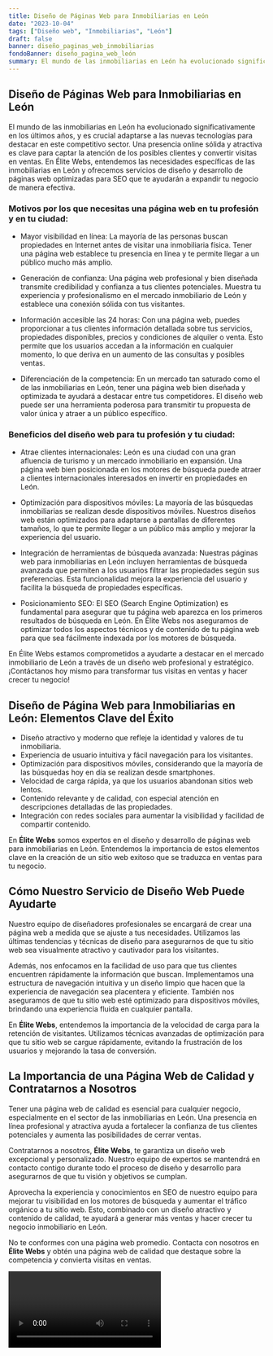 ```yaml
---
title: Diseño de Páginas Web para Inmobiliarias en León
date: "2023-10-04"
tags: ["Diseño web", "Inmobiliarias", "León"]
draft: false
banner: diseño_paginas_web_inmobiliarias
fondoBanner: diseño_pagina_web_león
summary: El mundo de las inmobiliarias en León ha evolucionado significativamente en los últimos años, y es crucial adaptarse a las nuevas tecnologías para destacar en este competitivo sector. Una presencia online sólida y atractiva es clave para captar la atención de los posibles clientes y convertir visitas en ventas. En Élite Webs, entendemos las necesidades específicas de las inmobiliarias en León y ofrecemos servicios de diseño y desarrollo de páginas web optimizadas para SEO que te ayudarán a expandir tu negocio de manera efectiva.
---
```



## Diseño de Páginas Web para Inmobiliarias en León

El mundo de las inmobiliarias en León ha evolucionado significativamente en los últimos años, y es crucial adaptarse a las nuevas tecnologías para destacar en este competitivo sector. Una presencia online sólida y atractiva es clave para captar la atención de los posibles clientes y convertir visitas en ventas. En Élite Webs, entendemos las necesidades específicas de las inmobiliarias en León y ofrecemos servicios de diseño y desarrollo de páginas web optimizadas para SEO que te ayudarán a expandir tu negocio de manera efectiva.

### Motivos por los que necesitas una página web en tu profesión y en tu ciudad:

- Mayor visibilidad en línea: La mayoría de las personas buscan propiedades en Internet antes de visitar una inmobiliaria física. Tener una página web establece tu presencia en línea y te permite llegar a un público mucho más amplio.

- Generación de confianza: Una página web profesional y bien diseñada transmite credibilidad y confianza a tus clientes potenciales. Muestra tu experiencia y profesionalismo en el mercado inmobiliario de León y establece una conexión sólida con tus visitantes.

- Información accesible las 24 horas: Con una página web, puedes proporcionar a tus clientes información detallada sobre tus servicios, propiedades disponibles, precios y condiciones de alquiler o venta. Esto permite que los usuarios accedan a la información en cualquier momento, lo que deriva en un aumento de las consultas y posibles ventas.

- Diferenciación de la competencia: En un mercado tan saturado como el de las inmobiliarias en León, tener una página web bien diseñada y optimizada te ayudará a destacar entre tus competidores. El diseño web puede ser una herramienta poderosa para transmitir tu propuesta de valor única y atraer a un público específico.

### Beneficios del diseño web para tu profesión y tu ciudad:

- Atrae clientes internacionales: León es una ciudad con una gran afluencia de turismo y un mercado inmobiliario en expansión. Una página web bien posicionada en los motores de búsqueda puede atraer a clientes internacionales interesados en invertir en propiedades en León.

- Optimización para dispositivos móviles: La mayoría de las búsquedas inmobiliarias se realizan desde dispositivos móviles. Nuestros diseños web están optimizados para adaptarse a pantallas de diferentes tamaños, lo que te permite llegar a un público más amplio y mejorar la experiencia del usuario.

- Integración de herramientas de búsqueda avanzada: Nuestras páginas web para inmobiliarias en León incluyen herramientas de búsqueda avanzada que permiten a los usuarios filtrar las propiedades según sus preferencias. Esta funcionalidad mejora la experiencia del usuario y facilita la búsqueda de propiedades específicas.

- Posicionamiento SEO: El SEO (Search Engine Optimization) es fundamental para asegurar que tu página web aparezca en los primeros resultados de búsqueda en León. En Élite Webs nos aseguramos de optimizar todos los aspectos técnicos y de contenido de tu página web para que sea fácilmente indexada por los motores de búsqueda.

En Élite Webs estamos comprometidos a ayudarte a destacar en el mercado inmobiliario de León a través de un diseño web profesional y estratégico. ¡Contáctanos hoy mismo para transformar tus visitas en ventas y hacer crecer tu negocio!

<GifSeo />

<Cta />

## Diseño de Página Web para Inmobiliarias en León: Elementos Clave del Éxito

- Diseño atractivo y moderno que refleje la identidad y valores de tu inmobiliaria.
- Experiencia de usuario intuitiva y fácil navegación para los visitantes.
- Optimización para dispositivos móviles, considerando que la mayoría de las búsquedas hoy en día se realizan desde smartphones.
- Velocidad de carga rápida, ya que los usuarios abandonan sitios web lentos.
- Contenido relevante y de calidad, con especial atención en descripciones detalladas de las propiedades.
- Integración con redes sociales para aumentar la visibilidad y facilidad de compartir contenido.

En **Élite Webs** somos expertos en el diseño y desarrollo de páginas web para inmobiliarias en León. Entendemos la importancia de estos elementos clave en la creación de un sitio web exitoso que se traduzca en ventas para tu negocio.

## Cómo Nuestro Servicio de Diseño Web Puede Ayudarte

Nuestro equipo de diseñadores profesionales se encargará de crear una página web a medida que se ajuste a tus necesidades. Utilizamos las últimas tendencias y técnicas de diseño para asegurarnos de que tu sitio web sea visualmente atractivo y cautivador para los visitantes.

Además, nos enfocamos en la facilidad de uso para que tus clientes encuentren rápidamente la información que buscan. Implementamos una estructura de navegación intuitiva y un diseño limpio que hacen que la experiencia de navegación sea placentera y eficiente. También nos aseguramos de que tu sitio web esté optimizado para dispositivos móviles, brindando una experiencia fluida en cualquier pantalla.

En **Élite Webs**, entendemos la importancia de la velocidad de carga para la retención de visitantes. Utilizamos técnicas avanzadas de optimización para que tu sitio web se cargue rápidamente, evitando la frustración de los usuarios y mejorando la tasa de conversión.

## La Importancia de una Página Web de Calidad y Contratarnos a Nosotros

Tener una página web de calidad es esencial para cualquier negocio, especialmente en el sector de las inmobiliarias en León. Una presencia en línea profesional y atractiva ayuda a fortalecer la confianza de tus clientes potenciales y aumenta las posibilidades de cerrar ventas.

Contratarnos a nosotros, **Élite Webs**, te garantiza un diseño web excepcional y personalizado. Nuestro equipo de expertos se mantendrá en contacto contigo durante todo el proceso de diseño y desarrollo para asegurarnos de que tu visión y objetivos se cumplan.

Aprovecha la experiencia y conocimientos en SEO de nuestro equipo para mejorar tu visibilidad en los motores de búsqueda y aumentar el tráfico orgánico a tu sitio web. Esto, combinado con un diseño atractivo y contenido de calidad, te ayudará a generar más ventas y hacer crecer tu negocio inmobiliario en León.

No te conformes con una página web promedio. Contacta con nosotros en **Élite Webs** y obtén una página web de calidad que destaque sobre la competencia y convierta visitas en ventas.

<Video />

<CtaBot job="Inmobiliarias" city="León" />

<Gmaps query="León+españa+maps" />
